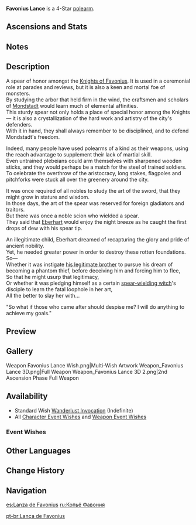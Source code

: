 {{Weapon Infobox
|id             = 13407
|image          = <gallery>
Weapon Favonius Lance.png|Base
Weapon Favonius Lance 2nd.png|2nd Ascension
</gallery>
|type           = Polearm
|series         = Favonius
|releaseDate    = 2020-09-28
|rarity         = 4
|base_atk       = 44
|2nd_stat_type  = Energy Recharge
|2nd_stat       = 6.7%
|obtain         = Wishes
|passive        = Windfall
|effect         = CRIT Hits have a (var1)% chance to generate a small amount of Elemental Particles, which will regenerate 6 Energy for the character. Can only occur once every (var2)s.
|eff_rank1_var1 = 60
|eff_rank2_var1 = 70
|eff_rank3_var1 = 80
|eff_rank4_var1 = 90
|eff_rank5_var1 = 100
|eff_rank1_var2 = 12
|eff_rank2_var2 = 10.5
|eff_rank3_var2 = 9
|eff_rank4_var2 = 7.5
|eff_rank5_var2 = 6
|eff_att1       = CRIT Hit
|eff_att2       = Energy Generation
}}
{{Description|A polearm made in the style of the [[Knights of Favonius]]. Its shaft is straight, and its tip flows lightly like the wind.}}
'''Favonius Lance''' is a 4-Star [[polearm]].

==Ascensions and Stats==
{{Weapon Ascensions and Stats
|ascendMat1 = Fetters of the Dandelion Gladiator
|ascendMat2 = Chains of the Dandelion Gladiator
|ascendMat3 = Shackles of the Dandelion Gladiator
|ascendMat4 = Dream of the Dandelion Gladiator
|bossMat1   = Chaos Device
|bossMat2   = Chaos Circuit
|bossMat3   = Chaos Core
|commonMat1 = Slime Condensate
|commonMat2 = Slime Secretions
|commonMat3 = Slime Concentrate
}}
==Notes==
{{Transclude|Favonius Series|Notes}}

==Description==
A spear of honor amongst the [[Knights of Favonius]]. It is used in a ceremonial role at parades and reviews, but it is also a keen and mortal foe of monsters.<br />
By studying the arbor that held firm in the wind, the craftsmen and scholars of [[Mondstadt]] would learn much of elemental affinities.<br />
This sturdy spear not only holds a place of special honor among the Knights &mdash; it is also a crystallization of the hard work and artistry of the city's defenders.<br />
With it in hand, they shall always remember to be disciplined, and to defend Mondstadt's freedom.

Indeed, many people have used polearms of a kind as their weapons, using the reach advantage to supplement their lack of martial skill.<br />
Even untrained plebeians could arm themselves with sharpened wooden sticks, and they would perhaps be a match for the steel of trained soldiers.<br />
To celebrate the overthrow of the aristocracy, long stakes, flagpoles and pitchforks were stuck all over the greenery around the city.

It was once required of all nobles to study the art of the sword, that they might grow in stature and wisdom.<br />
In those days, the art of the spear was reserved for foreign gladiators and traitors.<br />
But there was once a noble scion who wielded a spear.<br />
They said that [[Eberhart]] would enjoy the night breeze as he caught the first drops of dew with his spear tip.

An illegitimate child, Eberhart dreamed of recapturing the glory and pride of ancient nobility.<br />
Yet, he needed greater power in order to destroy these rotten foundations. So&mdash;<br />
Whether it was instigate [[Parsifal|his legitimate brother]] to pursue his dream of becoming a phantom thief, before deceiving him and forcing him to flee,<br />
So that he might usurp that legitimacy,<br />
Or whether it was pledging himself as a certain [[Blue-Eyed Spear Witch|spear-wielding witch]]'s disciple to learn the fatal loophole in her art,<br />
All the better to slay her with...

"So what if those who came after should despise me? I will do anything to achieve my goals."

==Preview==
{{Preview
|file=Weapon Favonius Lance Passive
}}

==Gallery==
<gallery hideaddbutton="true" captionalign="center">
Weapon Favonius Lance Wish.png|Multi-Wish Artwork
Weapon_Favonius Lance 3D.png|Full Weapon
Weapon_Favonius Lance 3D 2.png|2nd Ascension Phase Full Weapon
</gallery>

==Availability==
*Standard Wish [[Wanderlust Invocation]] (Indefinite)
*All [[Character Event Wishes]] and [[Weapon Event Wishes]]

===Event Wishes===
{{Featured}}

==Other Languages==
{{Other Languages
|en      = Favonius Lance
|zhs     = 西风长枪
|zhs_rm  = Xīfēng Chángqiāng
|zht     = 西風長槍
|zht_rm  = Xīfēng Chángqiāng
|zh_tl   = West Wind Spear
|ja      = 西風長槍
|ja_rm   = Sepyurosu Supia{{Assumed}}
|ja_tl   = Favonius Spear
|ko      = 페보니우스 장창
|ko_rm   = Peboniuseu Jangchang
|ko_tl   = Favonius Long Spear
|es      = Lanza de Favonius
|es_tl   = Favonius Lance
|fr      = Lance de Favonius
|fr_tl   = Favonius Lance
|ru      = Копьё Фавония
|ru_tl   = Favonius Spear
|th      = Favonius Lance
|vi      = Thương Tây Phong
|vi_tl   = West Wind Lance
|de      = Favonius-Lanze
|de_tl   = Favonius Lance
|id      = Favonius Lance
|pt      = Lança de Favonius
|pt_tl   = Favonius Lance
}}

==Change History==
{{Change History|1.0}}

==Navigation==
{{Weapons by Series Navbox|series=Favonius}}
{{Weapon Navbox|type=Polearms}}

[[es:Lanza de Favonius]]
[[ru:Копьё Фавония]]

[[pt-br:Lança de Favonius]]